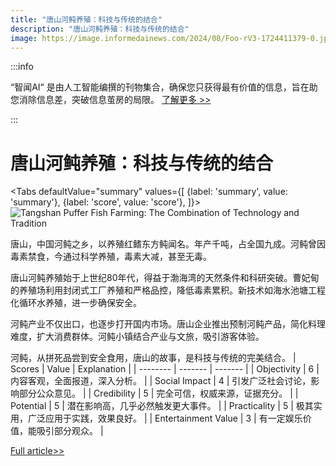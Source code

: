 ```yaml
---
title: "唐山河鲀养殖：科技与传统的结合"
description: "唐山河鲀养殖：科技与传统的结合"
image: https://image.informedainews.com/2024/08/Foo-rV3-1724411379-0.jpg
---
```



:::info

“智闻AI“ 是由人工智能编撰的刊物集合，确保您只获得最有价值的信息，旨在助您消除信息差，突破信息茧房的局限。  [了解更多 >>](/)

:::

# 唐山河鲀养殖：科技与传统的结合


<Tabs
	defaultValue="summary"
	values={[
	{label: 'summary', value: 'summary'},
	{label: 'score', value: 'score'},
]}>
<TabItem value="summary">
<img
  src="https://image.informedainews.com/2024/08/Foo-rV3-1724411379-0.jpg"
  alt="Tangshan Puffer Fish Farming: The Combination of Technology and Tradition"
/>



唐山，中国河鲀之乡，以养殖红鳍东方鲀闻名。年产千吨，占全国九成。河鲀曾因毒素禁食，今通过科学养殖，毒素大减，甚至无毒。

唐山河鲀养殖始于上世纪80年代，得益于渤海湾的天然条件和科研突破。曹妃甸的养殖场利用封闭式工厂养殖和严格品控，降低毒素累积。新技术如海水池塘工程化循环水养殖，进一步确保安全。

河鲀产业不仅出口，也逐步打开国内市场。唐山企业推出预制河鲀产品，简化料理难度，扩大消费群体。河鲀小镇结合产业与文旅，吸引游客体验。

河鲀，从拼死品尝到安全食用，唐山的故事，是科技与传统的完美结合。
</TabItem>
<TabItem value="score">
	| Scores     | Value   | Explanation |
	| -------- | ------- | ------- |
	| Objectivity  | 6    | 内容客观，全面报道，深入分析。    |
	| Social Impact | 4     | 引发广泛社会讨论，影响部分公众意见。    |
	| Credibility    | 5    | 完全可信，权威来源，证据充分。    |
	| Potential    | 5    | 潜在影响高，几乎必然触发更大事件。    |
	| Practicality    | 5    | 极其实用，广泛应用于实践，效果良好。    |
	| Entertainment Value    | 3    | 有一定娱乐价值，能吸引部分观众。    |
</TabItem>
</Tabs>

[Full article>>](https://www.cnbeta.com.tw/articles/science/1443253.htm)
